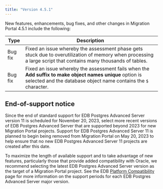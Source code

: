 ```yaml
---
title: "Version 4.5.1"
---
```



New features, enhancements, bug fixes, and other changes in Migration Portal 4.5.1 include the following:

| Type | Description |
| ---- |------------ |
| Bug fix | Fixed an issue whereby the assessment phase gets stuck due to overutilization of memory when processing a large script that contains many thousands of tables. |
| Bug fix | Fixed an issue whereby the assessment fails when the **Add suffix to make object names unique** option is selected and the database object name contains the `$` character. |

## End-of-support notice

Since the end of standard support for EDB Postgres Advanced Server version 11 is scheduled for November 20, 2023, select more recent versions of EDB Postgres Advanced Server that are supported beyond 2023 for new Migration Portal projects. Support for EDB Postgres Advanced Server 11 is planned to begin being removed from Migration Portal on May 20, 2023 to help ensure that no new EDB Postgres Advanced Server 11 projects are created after this date. 

To maximize the length of available support and to take advantage of new features, particularly those that provide added compatibility with Oracle, we recommend selecting the latest EDB Postgres Advanced Server version as the target of a Migration Portal project. See the EDB [Platform Compatibility](https://www.enterprisedb.com/platform-compatibility#epas) page for more information on the support periods for each EDB Postgres Advanced Server major version. 
